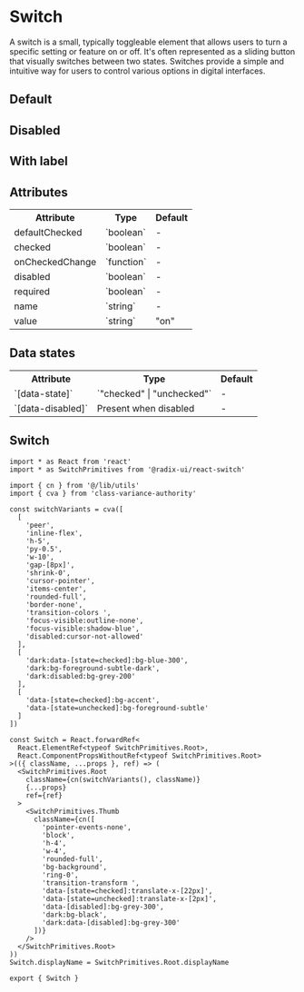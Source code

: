 

<Meta of={SwitchStories} />

# Switch

A switch is a small, typically toggleable element that allows users to turn a specific setting or feature on or off. It's often represented as a sliding button that visually switches between two states. Switches provide a simple and intuitive way for users to control various options in digital interfaces.

## Default

<Canvas of={SwitchStories.Default} />

## Disabled

<Canvas of={SwitchStories.Disabled} />

## With label

<Canvas of={SwitchStories.WithLabel} />


## Attributes

<table>
  <tbody>
    <tr>
      <th>Attribute</th>
      <th>Type</th>
      <th>Default</th>
    </tr>
    <tr>
      <td>defaultChecked</td>
      <td>`boolean`</td>
      <td>-</td>
    </tr>
    <tr>
      <td>checked</td>
      <td>`boolean`</td>
      <td>-</td>
    </tr>
    <tr>
      <td>onCheckedChange</td>
      <td>`function`</td>
      <td>-</td>
    </tr>
    <tr>
      <td>disabled</td>
      <td>`boolean`</td>
      <td>-</td>
    </tr>
    <tr>
      <td>required</td>
      <td>`boolean`</td>
      <td>-</td>
    </tr>
    <tr>
      <td>name</td>
      <td>`string`</td>
      <td>-</td>
    </tr>
    <tr>
      <td>value</td>
      <td>`string`</td>
      <td>"on"</td>
    </tr>
  </tbody>
</table>

## Data states

<table>
  <tbody>
    <tr>
      <th>Attribute</th>
      <th>Type</th>
      <th>Default</th>
    </tr>
    <tr>
      <td>`[data-state]`</td>
      <td>`"checked" | "unchecked"`</td>
      <td>-</td>
    </tr>
    <tr>
      <td>`[data-disabled]`</td>
      <td>Present when disabled</td>
      <td>-</td>
    </tr>

  </tbody>
</table>

## Switch

```tsx
import * as React from 'react'
import * as SwitchPrimitives from '@radix-ui/react-switch'

import { cn } from '@/lib/utils'
import { cva } from 'class-variance-authority'

const switchVariants = cva([
  [
    'peer',
    'inline-flex',
    'h-5',
    'py-0.5',
    'w-10',
    'gap-[8px]',
    'shrink-0',
    'cursor-pointer',
    'items-center',
    'rounded-full',
    'border-none',
    'transition-colors ',
    'focus-visible:outline-none',
    'focus-visible:shadow-blue',
    'disabled:cursor-not-allowed'
  ],
  [
    'dark:data-[state=checked]:bg-blue-300',
    'dark:bg-foreground-subtle-dark',
    'dark:disabled:bg-grey-200'
  ],
  [
    'data-[state=checked]:bg-accent',
    'data-[state=unchecked]:bg-foreground-subtle'
  ]
])

const Switch = React.forwardRef<
  React.ElementRef<typeof SwitchPrimitives.Root>,
  React.ComponentPropsWithoutRef<typeof SwitchPrimitives.Root>
>(({ className, ...props }, ref) => (
  <SwitchPrimitives.Root
    className={cn(switchVariants(), className)}
    {...props}
    ref={ref}
  >
    <SwitchPrimitives.Thumb
      className={cn([
        'pointer-events-none',
        'block',
        'h-4',
        'w-4',
        'rounded-full',
        'bg-background',
        'ring-0',
        'transition-transform ',
        'data-[state=checked]:translate-x-[22px]',
        'data-[state=unchecked]:translate-x-[2px]',
        'data-[disabled]:bg-grey-300',
        'dark:bg-black',
        'dark:data-[disabled]:bg-grey-300'
      ])}
    />
  </SwitchPrimitives.Root>
))
Switch.displayName = SwitchPrimitives.Root.displayName

export { Switch }
```
